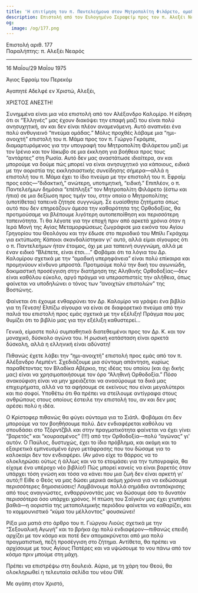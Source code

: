 ```yaml
---
title: 'Η επιτίμηση του π. Παντελεήμονα στον Μητροπολίτη Φιλάρετο, ομαδική υπερηφάνεια'
description: Επιστολή από τον Ευλογημένο Σεραφείμ προς τον π. Αλεξέι Νεαρό.
og:
  image: /og/177.png
---
```


<div style={{textAlign:'right', fontFamily:'monospace'}}>Επιστολή αριθ. 177</div>
<div style={{textAlign:'left', fontFamily:'monospace'}}>Παραλήπτης: π. Αλεξέι Νεαρός</div>

---

16 Μαΐου/29 Μαΐου 1975

Άγιος Εφραίμ του Περεκόμ

Αγαπητέ Αδελφέ εν Χριστώ, Αλεξέι,

ΧΡΙΣΤΟΣ ΑΝΕΣΤΗ!

Συνημμένα είναι μια νέα επιστολή από τον Αλέξανδρο Καλομίρο. Η είδηση ότι οι “Έλληνές” μας έχουν διακόψει την επαφή μαζί του είναι πολύ ανησυχητική, αν και δεν είναι πλέον αναμενόμενη. Αυτό αναπνέει ένα πολύ ανθυγιεινό “πνεύμα ομάδας.” Μόλις προχθές λάβαμε μια “ημι-ανοιχτή” επιστολή του π. Μάμα προς τον π. Γιώργο Γκράμπε, διαμαρτυρόμενος για την υπογραφή του Μητροπολίτη Φιλάρετου μαζί με τον Ιρένιο και τον Ιάκωβο σε μια έκκληση για βοήθεια προς τους “αντάρτες” στη Ρωσία. Αυτό δεν μας αναστάτωσε ιδιαίτερα, αν και μπορούμε να δούμε πώς μπορεί να είναι ανησυχητικό για κάποιους, ειδικά με την αοριστία της εκκλησιαστικής συνείδησης σήμερα—αλλά η επιστολή του π. Μάμα έχει το ίδιο πνεύμα με την επιστολή του π. Εφραίμ προς εσάς—“διδακτική,” ανώτερη, υποτιμητική, “ειδική.” Επιπλέον, ο π. Παντελεήμων δημόσια “επέπληξε” τον Μητροπολίτη Φιλάρετο (έστω και ήπια) σε μια δεξίωση προς τιμήν του, στην οποία ο Μητροπολίτης (υποτίθεται) ταπεινά ζήτησε συγγνώμη. Σε ευαίσθητα ζητήματα όπως αυτό που δεν επηρεάζουν άμεσα την καθαρότητα της Ορθοδοξίας, θα προτιμούσαμε να βλέπουμε λιγότερη αυτοπεποίθηση και περισσότερη ταπεινότητα. Τι θα λέγατε για την εποχή πριν από αρκετά χρόνια όταν η Ιερά Μονή της Αγίας Μεταμορφώσεως ζωγράφισε μια εικόνα του Αγίου Γρηγορίου του Θεολόγου και την έδωσε στο περιοδικό του Μπίλι Γκράχαμ για εκτύπωση; Κάποιοι σκανδαλίστηκαν γι' αυτό, αλλά είμαι σίγουρος ότι ο π. Παντελεήμων ήταν έτοιμος, όχι με μια ταπεινή συγγνώμη, αλλά με έναν ειδικό “Βλέπετε, είναι έτσι….” Φοβάμαι ότι τα λόγια του Δρ. Καλομίρου σχετικά με την “ομαδική υπερηφάνεια” είναι πολύ επίκαιρα και προμηνύουν κίνδυνο μπροστά. Προτιμούμε πολύ την δική του αγωνιώδη, δοκιμαστική προσέγγιση στην διατήρηση της Αληθινής Ορθοδοξίας—δεν είναι καθόλου εύκολο, αργό πράγμα να υπερασπιστείς την αλήθεια, όπως φαίνεται να υποδηλώνει ο τόνος των “ανοιχτών επιστολών” της Βοστώνης.

Φαίνεται ότι έχουμε ενθαρρύνει τον Δρ. Καλομίρο να γράψει ένα βιβλίο για τη Γένεση! Ελπίζω σίγουρα να είναι σε διαφορετικό πνεύμα από την παλιά του επιστολή προς εμάς σχετικά με την εξέλιξη! Πράγμα που μας θυμίζει ότι το βιβλίο μας για την εξέλιξη καθυστερεί…

Γενικά, είμαστε πολύ συμπαθητικά διατεθειμένοι προς τον Δρ. Κ. και τον μοναχικό, δύσκολο αγώνα του. Η ρωσική κατάσταση είναι αρκετά δύσκολη, αλλά η ελληνική είναι αδύνατη!

Πιθανώς έχετε λάβει την “ημι-ανοιχτή” επιστολή προς εμάς από τον π. Αλέξανδρο Λεμπέντ. Σχεδιάζουμε μια σύντομη απάντηση, κυρίως παραθέτοντας τον Βλαδίκα Αβέρκιο, της ιδέας του οποίου (και όχι δικής μας) είναι να χρησιμοποιήσουμε τον όρο “Αληθινή Ορθοδοξία.” Πόσο ανακούφιση είναι να μην χρειάζεται να ανασύρουμε τα δικά μας επιχειρήματα, αλλά να τα αφήσουμε σε εκείνους που είναι μεγαλύτεροι και πιο σοφοί. Υποθέτω ότι θα πρέπει να στείλουμε αντίγραφα στους ανθρώπους στους οποίους έστειλε την επιστολή του, αν και δεν μας αρέσει πολύ η ιδέα.

Ο Κρίστοφερ πιθανώς θα φύγει σύντομα για το Σιάτλ. Φοβάμαι ότι δεν μπορούμε να τον βοηθήσουμε πολύ. Δεν ενδιαφέρεται καθόλου να σπουδάσει στο Τζόρντζβιλ και στην πραγματικότητα φαίνεται να έχει γίνει “βαρετός” και “κουρασμένος” (!!!) από την Ορθοδοξία—πολύ “αγώνας” γι' αυτόν. Ο Παύλος, δυστυχώς, έχει το ίδιο πρόβλημα, και ακόμη και το εξαιρετικά εμπνευσμένο έργο μετάφρασης που του δώσαμε για το καλοκαίρι δεν τον ενδιαφέρει. (Αν μόνο είχε το θάρρος να το ολοκληρώσει ούτως ή άλλως και να το ετοιμάσει για την τυπογραφία, θα είχαμε ένα υπέροχο νέο βιβλίο!) Πώς μπορεί κανείς να είναι βαρετός όταν υπάρχει τόση γνώση και τόσα να κάνει που μια ζωή δεν είναι αρκετή γι' αυτό;!! Είθε ο Θεός να μας δώσει μερικά ακόμη χρόνια για να εκδώσουμε περισσότερες δημοσιεύσεις! Λαμβάνουμε πολλά σημάδια ανταπόκρισης από τους αναγνώστες, ενθαρρύνοντάς μας να δώσουμε όσο το δυνατόν περισσότερα όσο υπάρχει χρόνος. Η πτώση του Σαϊγκόν μας έχει χτυπήσει βαθιά—η αοριστία της μεταπολεμικής περιόδου φαίνεται να καθαρίζει, και το κομμουνιστικό “κύμα του μέλλοντος” φουσκώνει!

Ρίξα μια ματιά στο άρθρο του π. Γιώργου Λιούις σχετικά με την “Σεξουαλική Αγωγή” και το βρήκα όχι πολύ ενδιαφέρον—πιθανώς επειδή αρχίζει με τον κόσμο και ποτέ δεν απομακρύνεται από μια πολύ πραγματιστική, πεζή προσέγγιση στο ζήτημα. Αντίθετα, θα πρέπει να αρχίσουμε με τους Αγίους Πατέρες και να υψώσουμε το νου πάνω από τον κόσμο πριν μπούμε στη μάχη.

Πρέπει να επιστρέψω στη δουλειά. Αύριο, με τη χάρη του Θεού, θα ολοκληρωθεί η τελευταία σελίδα του νέου OW.

Με αγάπη στον Χριστό,